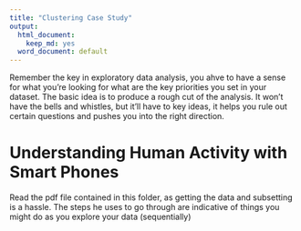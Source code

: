 ```yaml
---
title: "Clustering Case Study"
output:
  html_document:
    keep_md: yes
  word_document: default
---
```


Remember the key in exploratory data analysis, you ahve to have a sense for what you're looking for what are the key priorities you set in your dataset. The basic idea is to produce a rough cut of the analysis. It won't have the bells and whistles, but it'll have to key ideas, it helps you rule out certain questions and pushes you into the right direction. 

# Understanding Human Activity with Smart Phones

Read the pdf file contained in this folder, as getting the data and subsetting is a hassle. The steps he uses to go through are indicative of things you might do as you explore your data (sequentially)
